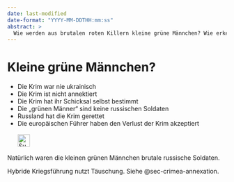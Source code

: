 ```yaml
---
date: last-modified
date-format: "YYYY-MM-DDTHH:mm:ss"
abstract: > 
  Wie werden aus brutalen roten Killern kleine grüne Männchen? Wie erkennt man hybride Kriegsführung? Lies weiter.
---
```


# Kleine grüne Männchen? {#sec-denial-crimea}

::: {.callout-caution title="Mythos"}
- Die Krim war nie ukrainisch
- Die Krim ist nicht annektiert
- Die Krim hat ihr Schicksal selbst bestimmt
- Die „grünen Männer“ sind keine russischen Soldaten
- Russland hat die Krim gerettet
- Die europäischen Führer haben den Verlust der Krim akzeptiert
[<br></br>![Suche nach Stichwort in EUvsDisinfo](../all_common_img/EUvsDisinfo_400x240.jpg){height=2em}](https://euvsdisinfo.eu/disinformation-cases/?text=crimea&date=01.01.2014%20-%2001.01.2018&sort=relevance)
:::

::: {.callout-tip title="Wahrheit"}
Natürlich waren die kleinen grünen Männchen brutale russische Soldaten.
:::

Hybride Kriegsführung nutzt Täuschung. Siehe @sec-crimea-annexation. 


